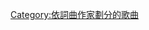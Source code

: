 {{NoteTA
|1=zh-cn:约翰逊; zh-hans:约翰逊; zh-tw:強森; zh-hk:約翰遜; zh-hant:約翰遜;
}}
{{Category explanation|'''[[泰勒·強森|泰勒·強森]]'''創作或聯合創作的歌曲}}

[[Category:依詞曲作家劃分的歌曲|Category:依詞曲作家劃分的歌曲]]